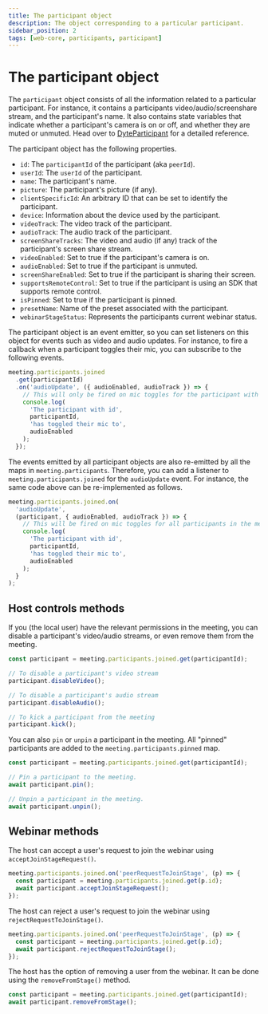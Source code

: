 ```yaml
---
title: The participant object
description: The object corresponding to a particular participant.
sidebar_position: 2
tags: [web-core, participants, participant]
---
```


# The participant object

The `participant` object consists of all the information related to a particular
participant. For instance, it contains a participants video/audio/screenshare
stream, and the participant's name. It also contains state variables that
indicate whether a participant's camera is on or off, and whether they are muted
or unmuted. Head over to [DyteParticipant](../reference/DyteParticipant.md) for
a detailed reference.

The participant object has the following properties.

- `id`: The `participantId` of the participant (aka `peerId`).
- `userId`: The `userId` of the participant.
- `name`: The participant's name.
- `picture`: The participant's picture (if any).
- `clientSpecificId`: An arbitrary ID that can be set to identify the
  participant.
- `device`: Information about the device used by the participant.
- `videoTrack`: The video track of the participant.
- `audioTrack`: The audio track of the participant.
- `screenShareTracks`: The video and audio (if any) track of the participant's
  screen share stream.
- `videoEnabled`: Set to true if the participant's camera is on.
- `audioEnabled`: Set to true if the participant is unmuted.
- `screenShareEnabled`: Set to true if the participant is sharing their screen.
- `supportsRemoteControl`: Set to true if the participant is using an SDK that
  supports remote control.
- `isPinned`: Set to true if the participant is pinned.
- `presetName`: Name of the preset associated with the participant.
- `webinarStageStatus`: Represents the participants current webinar status.

The participant object is an event emitter, so you can set listeners on this
object for events such as video and audio updates. For instance, to fire a
callback when a participant toggles their mic, you can subscribe to the
following events.

```ts
meeting.participants.joined
  .get(participantId)
  .on('audioUpdate', ({ audioEnabled, audioTrack }) => {
    // This will only be fired on mic toggles for the participant with ID `participantId`
    console.log(
      'The participant with id',
      participantId,
      'has toggled their mic to',
      audioEnabled
    );
  });
```

The events emitted by all participant objects are also re-emitted by all the
maps in `meeting.participants`. Therefore, you can add a listener to
`meeting.participants.joined` for the `audioUpdate` event. For instance, the
same code above can be re-implemented as follows.

```ts
meeting.participants.joined.on(
  'audioUpdate',
  (participant, { audioEnabled, audioTrack }) => {
    // This will be fired on mic toggles for all participants in the meeting
    console.log(
      'The participant with id',
      participantId,
      'has toggled their mic to',
      audioEnabled
    );
  }
);
``` 
## Host controls methods

If you (the local user) have the relevant permissions in the meeting, you can
disable a participant's video/audio streams, or even remove them from the
meeting.

```ts
const participant = meeting.participants.joined.get(participantId);

// To disable a participant's video stream
participant.disableVideo();

// To disable a participant's audio stream
participant.disableAudio();

// To kick a participant from the meeting
participant.kick();
```

You can also `pin` or `unpin` a participant in the meeting. All "pinned"
participants are added to the `meeting.participants.pinned` map.

```ts
const participant = meeting.participants.joined.get(participantId);

// Pin a participant to the meeting.
await participant.pin();

// Unpin a participant in the meeting.
await participant.unpin();
```

## Webinar methods

The host can accept a user's request to join the webinar using
`acceptJoinStageRequest()`.

```ts
meeting.participants.joined.on('peerRequestToJoinStage', (p) => {
  const participant = meeting.participants.joined.get(p.id);
  await participant.acceptJoinStageRequest();
});
```

The host can reject a user's request to join the webinar using
`rejectRequestToJoinStage()`.

```ts
meeting.participants.joined.on('peerRequestToJoinStage', (p) => {
  const participant = meeting.participants.joined.get(p.id);
  await participant.rejectRequestToJoinStage();
});
```

The host has the option of removing a user from the webinar. It can be done
using the `removeFromStage()` method.

```ts
const participant = meeting.participants.joined.get(participantId);
await participant.removeFromStage();
```
